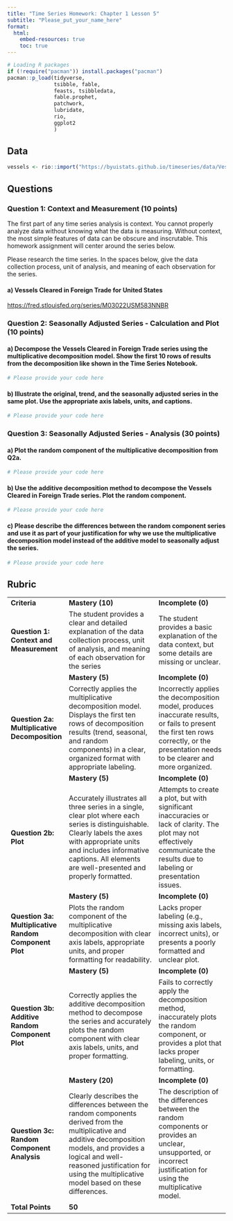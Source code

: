 ```yaml
---
title: "Time Series Homework: Chapter 1 Lesson 5"
subtitle: "Please_put_your_name_here"
format: 
  html:
    embed-resources: true
    toc: true
---
```


```r

# Loading R packages
if (!require("pacman")) install.packages("pacman")
pacman::p_load(tidyverse, 
               tsibble, fable,
               feasts, tsibbledata,
               fable.prophet,
               patchwork,
               lubridate, 
               rio,
               ggplot2
               )
```

## Data

```r
vessels <- rio::import("https://byuistats.github.io/timeseries/data/Vessels_Trade_US.csv")
```

## Questions

### Question 1: Context and Measurement (10 points)

The first part of any time series analysis is context. You cannot properly analyze data without knowing what the data is measuring. Without context, the most simple features of data can be obscure and inscrutable. This homework assignment will center around the series below.

Please research the time series. In the spaces below, give the data collection process, unit of analysis, and meaning of each observation for the series.

#### a) **Vessels Cleared in Foreign Trade for United States**

<https://fred.stlouisfed.org/series/M03022USM583NNBR>

::: {.callout-note title="Answer" icon="false"}
<!-- Delete this and put your answer here. The three colons mark the end of your answer. -->
:::

### Question 2: Seasonally Adjusted Series - Calculation and Plot (10 points)

#### a) Decompose the Vessels Cleared in Foreign Trade series using the multiplicative decomposition model. Show the first 10 rows of results from the decomposition like shown in the Time Series Notebook.

::: {.callout-note title="Answer" icon="false"}
```r
# Please provide your code here

```
:::

#### b) Illustrate the original, trend, and the seasonally adjusted series in the same plot. Use the appropriate axis labels, units, and captions.

::: {.callout-note title="Answer" icon="false"}
```r
# Please provide your code here

```
:::

### Question 3: Seasonally Adjusted Series - Analysis (30 points)

#### a) Plot the random component of the multiplicative decomposition from Q2a.

::: {.callout-note title="Answer" icon="false"}
```r
# Please provide your code here

```
:::

#### b) Use the additive decomposition method to decompose the Vessels Cleared in Foreign Trade series. Plot the random component.

::: {.callout-note title="Answer" icon="false"}
```r
# Please provide your code here

```
:::

#### c) Please describe the differences between the random component series and use it as part of your justification for why we use the multiplicative decomposition model instead of the additive model to seasonally adjust the series.

::: {.callout-note title="Answer" icon="false"}
```r
# Please provide your code here

```

<!-- Delete this and put your answer here. -->
:::

## Rubric

|                                                       |                                                                                                                                                                                                                                                          |                                                                                                                                                                                         |
|-------------------------------------------------------|----------------------------------------------------------------------------------------------------------------------------------------------------------------------------------------------------------------------------------------------------------|-----------------------------------------------------------------------------------------------------------------------------------------------------------------------------------------|
| **Criteria**                                          | **Mastery (10)**                                                                                                                                                                                                                                         | **Incomplete (0)**                                                                                                                                                                      |
| **Question 1: Context and Measurement**               | The student provides a clear and detailed explanation of the data collection process, unit of analysis, and meaning of each observation for the series                                                                                                   | The student provides a basic explanation of the data context, but some details are missing or unclear.                                                                                  |
|                                                       | **Mastery (5)**                                                                                                                                                                                                                                          | **Incomplete (0)**                                                                                                                                                                      |
| **Question 2a: Multiplicative Decomposition**         | Correctly applies the multiplicative decomposition model. Displays the first ten rows of decomposition results (trend, seasonal, and random components) in a clear, organized format with appropriate labeling.                                          | Incorrectly applies the decomposition model, produces inaccurate results, or fails to present the first ten rows correctly, or the presentation needs to be clearer and more organized. |
|                                                       | **Mastery (5)**                                                                                                                                                                                                                                          | **Incomplete (0)**                                                                                                                                                                      |
| **Question 2b: Plot**                                 | Accurately illustrates all three series in a single, clear plot where each series is distinguishable. Clearly labels the axes with appropriate units and includes informative captions. All elements are well-presented and properly formatted.          | Attempts to create a plot, but with significant inaccuracies or lack of clarity. The plot may not effectively communicate the results due to labeling or presentation issues.           |
|                                                       | **Mastery (5)**                                                                                                                                                                                                                                          | **Incomplete (0)**                                                                                                                                                                      |
| **Question 3a: Multiplicative Random Component Plot** | Plots the random component of the multiplicative decomposition with clear axis labels, appropriate units, and proper formatting for readability.                                                                                                         | Lacks proper labeling (e.g., missing axis labels, incorrect units), or presents a poorly formatted and unclear plot.                                                                    |
|                                                       | **Mastery (5)**                                                                                                                                                                                                                                          | **Incomplete (0)**                                                                                                                                                                      |
| **Question 3b: Additive Random Component Plot**       | Correctly applies the additive decomposition method to decompose the series and accurately plots the random component with clear axis labels, units, and proper formatting.	                                                                              | Fails to correctly apply the decomposition method, inaccurately plots the random component, or provides a plot that lacks proper labeling, units, or formatting.                        |
|                                                       | **Mastery (20)**                                                                                                                                                                                                                                         | **Incomplete (0)**                                                                                                                                                                      |
| **Question 3c: Random Component Analysis**            | Clearly describes the differences between the random components derived from the multiplicative and additive decomposition models, and provides a logical and well-reasoned justification for using the multiplicative model based on these differences.	 | The description of the differences between the random components or provides an unclear, unsupported, or incorrect justification for using the multiplicative model.                    |
| **Total Points**                                      | **50**                                                                                                                                                                                                                                                   |                                                                                                                                                                                         |
